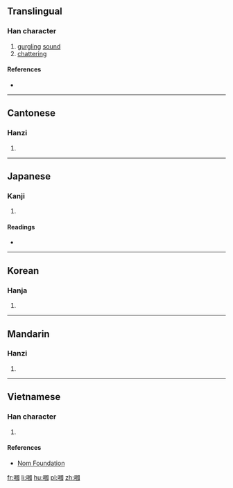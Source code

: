 {{also|啯}}
==Translingual==

===Han character===
{{Han char|rn=30|rad=口|as=11|sn=14|four=66000|canj=RWIM|ids=⿰口國}}

# [[gurgling]] [[sound]]
# [[chatter]]ing

====References====
* {{Han ref|kx=0206.010|dkj=04197|dj=0428.210|hdz=10676.090|uh=5613|ud=22035|bh=E14F|bd=57679}}

----

==Cantonese==

===Hanzi===
{{yue-hanzi|jyut=|y=gwok3}}

# {{defn|lang=yue|sort=口11}}

----

==Japanese==

===Kanji===
{{ja-kanji|grade=|rs=口11}}

# {{defn|lang=ja|sort=口11}}

====Readings====
* {{ja-readings|on=[[かく]] (kaku), [[きょく]] (kyoku)|kun=}}

----

==Korean==

===Hanja===
{{ko-hanja|hangeul=괵|rv=goek|mr=koek}}

# {{defn|lang=ko|sort=口11}}

----

==Mandarin==

===Hanzi===
{{cmn-hanzi|pin=[[guō]] ([[guo1]])|wg=kuo<sup>1</sup>}}

# {{defn|lang=cmn|sort=口11}}

----

==Vietnamese==

===Han character===
{{vi-hantu|[[khoắc]], [[khắc]], [[quác]], [[quạc]], [[quắc]]|rs=口11}}

# {{defn|lang=vi|sort=口11}}

====References====
*[http://nomfoundation.org/common/nom_details.php?codepoint=5613 Nom Foundation]

[[fr:嘓]]
[[li:嘓]]
[[hu:嘓]]
[[pl:嘓]]
[[zh:嘓]]
